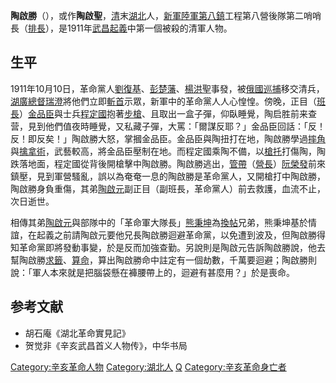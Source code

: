 
'''陶啟勝'''（{{bd|1883年||1911年|10月11日|catIdx=T}}），或作'''陶啟聖'''，[[清|清]]末[[湖北|湖北]]人，[[新軍|新軍]][[陸軍第八鎮|陸軍第八鎮]]工程第八營後隊第二哨哨長（[[排長|排長]]），是1911年[[武昌起義|武昌起義]]中第一個被殺的清軍人物。

==生平==
1911年10月10日，革命黨人[[劉復基|劉復基]]、[[彭楚藩|彭楚藩]]、[[楊洪聖|楊洪聖]]事發，被[[俄國|俄國]][[巡捕|巡捕]]移交清兵，[[湖廣總督|湖廣總督]][[瑞澄|瑞澄]]將他們立即[[斬首|斬首]]示眾，新軍中的革命黨人人心惶惶。傍晚，正目（[[班長|班長]]）[[金品臣|金品臣]]與士兵[[程定國|程定國]]抱著[[步槍|步槍]]、且取出一盒子彈，仰臥睡覺，陶启胜前来查营，見到他們值夜時睡覺，又私藏子彈，大罵：「爾謀反耶？」金品臣回話：「反！反！即反矣！」陶啟勝大怒，掌摑金品臣。金品臣與陶扭打在地，陶啟勝學過[[摔角|摔角]]與[[擒拿術|擒拿術]]，武藝較高，將金品臣壓制在地。而程定國乘陶不備，以[[槍托|槍托]]打傷陶，陶跌落地面，程定國從背後開槍擊中陶啟勝。陶啟勝逃出，[[管帶|管帶]]（[[營長|營長]]）[[阮榮發|阮榮發]]前來鎮壓，見到軍營騷亂，誤以為奄奄一息的陶啟勝是革命黨人，又開槍打中陶啟勝，陶啟勝身負重傷，其弟[[陶啟元|陶啟元]]副正目（副班長，革命黨人）前去救護，血流不止，次日逝世。

相傳其弟[[陶啟元|陶啟元]]與部隊中的「革命軍大隊長」[[熊秉坤|熊秉坤]]為[[換帖|換帖]]兄弟，熊秉坤基於情誼，在起義之前請陶啟元要他兄長陶啟勝迴避革命黨，以免遭到波及，但陶啟勝得知革命黨即將發動事變，於是反而加強查勤。另說則是陶啟元告訴陶啟勝說，他去幫陶啟勝[[求籤|求籤]]、[[算命|算命]]，算出陶啟勝命中註定有一個劫數，千萬要迴避；陶啟勝則說：「軍人本來就是把腦袋懸在褲腰帶上的，迴避有甚麼用？」於是喪命。

==参考文献==
*胡石庵《湖北革命實見記》
*贺觉非《辛亥武昌首义人物传》，中华书局

{{DEFAULTSORT:T}}
[[Category:辛亥革命人物|Category:辛亥革命人物]]
[[Category:湖北人|Category:湖北人]]
[[Category:陶姓|Q]]
[[Category:辛亥革命身亡者|Category:辛亥革命身亡者]]
